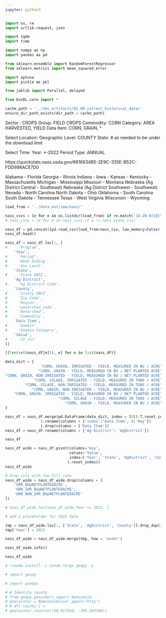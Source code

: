 ```yaml
---
jupyter: python3
---
```


```python
import os, re
import urllib.request, json 

import tqdm
import time

import numpy as np
import pandas as pd

from sklearn.ensemble import RandomForestRegressor
from sklearn.metrics import mean_squared_error

import optuna
import pickle as pkl

from joblib import Parallel, delayed
```

```python
from EnvDL.core import *

cache_path = '../nbs_artifacts/01.09_collect_historical_data/'
ensure_dir_path_exists(dir_path = cache_path)
```


Sector : CROPS
Group: FIELD CROPS 
    Commodity: CORN
    Category: AREA HARVESTED, YIELD
    Data Item: CORN, GRAIN, *
    
Select Location:
Geographic Level: COUNTY
State: # as needed to be under the download limit

Select Time:
Year: *-2022
Period Type: ANNUAL

https://quickstats.nass.usda.gov/#816634B5-2E9C-335E-B52C-FDD998ACE7D0

Alabama - Florida
Georgia - Illinois
Indiana - 
Iowa -
Kansas - 
Kentucky - Massachusetts
Michigan - Mississippi
Missouri - Montana
Nebraska (Ag District Central - Southeast)
Nebraska (Ag District Southwest - Southwest)
Nevada - North Carolina
North Dakota - Ohio
Oklahoma - South Carolina
South Dakota - Tennessee
Texas - West Virginia
Wisconsin - Wyoming

```python
load_from = '../data_ext/zma/nass/'

nass_csvs = [e for e in os.listdir(load_from) if re.match('[A-Z0-9]{8}\-[A-Z0-9]{4}\-[A-Z0-9]{4}\-[A-Z0-9]{4}\-[A-Z0-9]{12}\.csv', e)]
# nass_csvs = [e for e in nass_csvs if e != nass_state_csv]

nass_df = pd.concat([pd.read_csv(load_from+nass_csv, low_memory=False) for nass_csv in nass_csvs])
nass_df.head()
```

```python
nass_df = nass_df.loc[:, [
#     'Program',
    'Year',
#     'Period',
#     'Week Ending',
#     'Geo Level',
    'State',
#     'State ANSI',
    'Ag District',
#     'Ag District Code',
    'County',
#     'County ANSI',
#     'Zip Code',
#     'Region',
#     'watershed_code',
#     'Watershed',
#     'Commodity',
    'Data Item',
#     'Domain',
#     'Domain Category',
    'Value',
#     'CV (%)'
]]

[[len(set(nass_df[e])), e] for e in list(nass_df)]
```

```python


data_dict = {
                "CORN, GRAIN, IRRIGATED - YIELD, MEASURED IN BU / ACRE": "GRN_IRR_BUpACRE",
               "CORN, GRAIN - YIELD, MEASURED IN BU / NET PLANTED ACRE": "GRN_BUpNETPLANTEDACRE",
"CORN, GRAIN, NON-IRRIGATED - YIELD, MEASURED IN BU / NET PLANTED ACRE": "GRN_NON_IRR_BUpNETPLANTEDACRE",
             "CORN, SILAGE, IRRIGATED - YIELD, MEASURED IN TONS / ACRE": "SLG_IRR_TONSpACRE",
         "CORN, SILAGE, NON-IRRIGATED - YIELD, MEASURED IN TONS / ACRE": "SLG_NON_IRR_TONSpACRE",
            "CORN, GRAIN, NON-IRRIGATED - YIELD, MEASURED IN BU / ACRE": "GRN_NON_IRR_BUpACRE",
    "CORN, GRAIN, IRRIGATED - YIELD, MEASURED IN BU / NET PLANTED ACRE": "GRN_IRR_BUpNETPLANTEDACRE",
                        "CORN, SILAGE - YIELD, MEASURED IN TONS / ACRE": "SLG_TONSpACRE",
                           "CORN, GRAIN - YIELD, MEASURED IN BU / ACRE": "GRN_BUpACRE"
}

```

```python
nass_df = nass_df.merge(pd.DataFrame(data_dict, index = [0]).T.reset_index(
                ).rename(columns = {'index':'Data Item', 0:'Key'})
                ).drop(columns = ['Data Item'])
nass_df = nass_df.rename(columns = {'Ag District': 'AgDistrict'})

```

```python
nass_df
```

```python


nass_df_wide = nass_df.pivot(columns='Key', 
                             values='Value', 
                             index=['Year', 'State', 'AgDistrict', 'County']
                            ).reset_index()
nass_df_wide

```

```python


# drop cols with low fill rate
nass_df_wide = nass_df_wide.drop(columns = [
    'GRN_BUpNETPLANTEDACRE',
    'GRN_IRR_BUpNETPLANTEDACRE',
    'GRN_NON_IRR_BUpNETPLANTEDACRE'
])

```

```python


# nass_df_wide.loc[nass_df_wide.Year == 2022, ]

# add a placeholder for 2022 data

tmp = nass_df_wide.loc[:, ['State', 'AgDistrict', 'County']].drop_duplicates().reset_index().drop(columns = ['index'])
tmp['Year'] = 2022

nass_df_wide = nass_df_wide.merge(tmp, how = 'outer')
```

```python
nass_df_wide.info()
```

```python
nass_df_wide
```

```python
# !conda install -c conda-forge geopy -y
```

```python
# import geopy
```

```python
# import pandas

# # Identify county
# from geopy.geocoders import Nominatim
# geolocator = Nominatim(user_agent="http")
# # df['county'] = 
# geolocator.reverse((40.017544, -105.283348))
```













